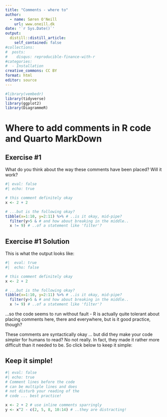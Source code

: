```yaml
---
title: "Comments - where to"
author:
  - name: Søren O'Neill
    url: www.oneill.dk
date: '`r Sys.Date()`'
output:
  distill::distill_article:
    self_contained: false
#collections:
#  posts:
#    disqus: reproducible-finance-with-r
#categories:
#  - Installation
creative_commons: CC BY
format: html
editor: source
---
```


```r
#library(vembedr)
library(tidyverse)
library(ggplot2)
library(DiagrammeR)
```

# Where to add comments in R code and Quarto MarkDown

::: {.callout-note collapse=false}
# Exercise #1

What do you think about the way these comments have been placed? Will it work?

```r
#| eval: false
#| echo: true

# this comment definitely okay
x <- 2 + 2

# ...but is the following okay?
tibble(x=1:10, y=2:11) %>% # ..is it okay, mid-pipe?
  filter(y>5 & # and how about breaking in the middle..
  x != 9) # ..of a statement like 'filter'?
```

:::

::: {.callout-note collapse=true}
# Exercise #1 Solution

This is what the output looks like:

```r
#|  eval: true
#|  echo: false

# this comment definitely okay
x <- 2 + 2

# ...but is the following okay?
tibble(x=1:10, y=2:11) %>% # ..is it okay, mid-pipe?
  filter(y>5 & # and how about breaking in the middle..
  x != 9) # ..of a statement like 'filter'?
```

...so the code seems to run without fault - R is actually quite tolerant about placing comments here, there and everywhere, but is it good practice, though?

These comments are syntactically okay ... but did they make your code *simpler* for humans to read? No not really. In fact, they made it rather more difficult than it needed to be. So click below to keep it simple:

:::

::: {.callout-note collapse=true}
## Keep it simple!

```r
#| eval: false
#| echo: true
# Comment lines before the code
# can be multiple lines and does
# not disturb your reading of the
# code ... best practice!

x <- 2 + 2 # use inline comments sparringly
y <- x^2 - c(2, 5, 8, 10:14) # ..they are distracting!
```

:::


<script src="https://giscus.app/client.js"
        data-repo="sorenoneill/r4phd"
        data-repo-id="R_kgDOJ9etDQ"
        data-category="Announcements"
        data-category-id="DIC_kwDOJ9etDc4CYApF"
        data-mapping="pathname"
        data-strict="0"
        data-reactions-enabled="0"
        data-emit-metadata="0"
        data-input-position="bottom"
        data-theme="cobalt"
        data-lang="en"
        crossorigin="anonymous"
        async>
</script>
